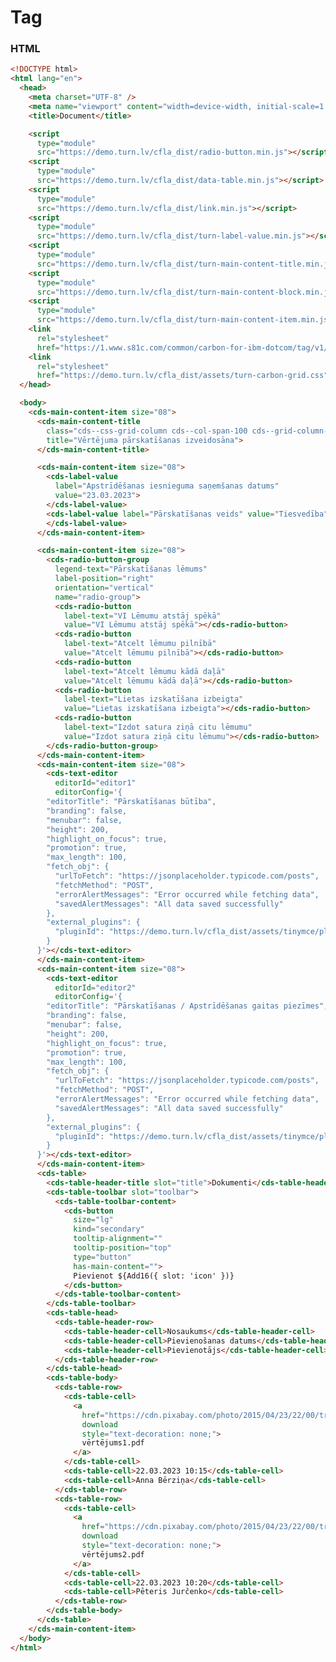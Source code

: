 
# Tag

### HTML

```html
<!DOCTYPE html>
<html lang="en">
  <head>
    <meta charset="UTF-8" />
    <meta name="viewport" content="width=device-width, initial-scale=1.0" />
    <title>Document</title>

    <script
      type="module"
      src="https://demo.turn.lv/cfla_dist/radio-button.min.js"></script>
    <script
      type="module"
      src="https://demo.turn.lv/cfla_dist/data-table.min.js"></script>
    <script
      type="module"
      src="https://demo.turn.lv/cfla_dist/link.min.js"></script>
    <script
      type="module"
      src="https://demo.turn.lv/cfla_dist/turn-label-value.min.js"></script>
    <script
      type="module"
      src="https://demo.turn.lv/cfla_dist/turn-main-content-title.min.js"></script>
    <script
      type="module"
      src="https://demo.turn.lv/cfla_dist/turn-main-content-block.min.js"></script>
    <script
      type="module"
      src="https://demo.turn.lv/cfla_dist/turn-main-content-item.min.js"></script>
    <link
      rel="stylesheet"
      href="https://1.www.s81c.com/common/carbon-for-ibm-dotcom/tag/v1/latest/plex.css" />
    <link
      rel="stylesheet"
      href="https://demo.turn.lv/cfla_dist/assets/turn-carbon-grid.css" />
  </head>

  <body>
    <cds-main-content-item size="08">
      <cds-main-content-title
        class="cds--css-grid-column cds--col-span-100 cds--grid-column-hang"
        title="Vērtējuma pārskatīšanas izveidosāna">
      </cds-main-content-title>

      <cds-main-content-item size="08">
        <cds-label-value
          label="Apstrīdēšanas iesnieguma saņemšanas datums"
          value="23.03.2023">
        </cds-label-value>
        <cds-label-value label="Pārskatīšanas veids" value="Tiesvedība">
        </cds-label-value>
      </cds-main-content-item>

      <cds-main-content-item size="08">
        <cds-radio-button-group
          legend-text="Pārskatīšanas lēmums"
          label-position="right"
          orientation="vertical"
          name="radio-group">
          <cds-radio-button
            label-text="VI Lēmumu atstāj spēkā"
            value="VI Lēmumu atstāj spēkā"></cds-radio-button>
          <cds-radio-button
            label-text="Atcelt lēmumu pilnībā"
            value="Atcelt lēmumu pilnībā"></cds-radio-button>
          <cds-radio-button
            label-text="Atcelt lēmumu kādā daļā"
            value="Atcelt lēmumu kādā daļā"></cds-radio-button>
          <cds-radio-button
            label-text="Lietas izskatīšana izbeigta"
            value="Lietas izskatīšana izbeigta"></cds-radio-button>
          <cds-radio-button
            label-text="Izdot satura ziņā citu lēmumu"
            value="Izdot satura ziņā citu lēmumu"></cds-radio-button>
        </cds-radio-button-group>
      </cds-main-content-item>
      <cds-main-content-item size="08">
        <cds-text-editor
          editorId="editor1"
          editorConfig='{
        "editorTitle": "Pārskatīšanas būtība",
        "branding": false,
        "menubar": false,
        "height": 200,
        "highlight_on_focus": true,
        "promotion": true,
        "max_length": 100,
        "fetch_obj": {
          "urlToFetch": "https://jsonplaceholder.typicode.com/posts",
          "fetchMethod": "POST",
          "errorAlertMessages": "Error occurred while fetching data",
          "savedAlertMessages": "All data saved successfully"
        },
        "external_plugins": {
          "pluginId": "https://demo.turn.lv/cfla_dist/assets/tinymce/plugins/length_validation/plugin.min.js"
        }
      }'></cds-text-editor>
      </cds-main-content-item>
      <cds-main-content-item size="08">
        <cds-text-editor
          editorId="editor2"
          editorConfig='{
        "editorTitle": "Pārskatīšanas / Apstrīdēšanas gaitas piezīmes",
        "branding": false,
        "menubar": false,
        "height": 200,
        "highlight_on_focus": true,
        "promotion": true,
        "max_length": 100,
        "fetch_obj": {
          "urlToFetch": "https://jsonplaceholder.typicode.com/posts",
          "fetchMethod": "POST",
          "errorAlertMessages": "Error occurred while fetching data",
          "savedAlertMessages": "All data saved successfully"
        },
        "external_plugins": {
          "pluginId": "https://demo.turn.lv/cfla_dist/assets/tinymce/plugins/length_validation/plugin.min.js"
        }
      }'></cds-text-editor>
      </cds-main-content-item>
      <cds-table>
        <cds-table-header-title slot="title">Dokumenti</cds-table-header-title>
        <cds-table-toolbar slot="toolbar">
          <cds-table-toolbar-content>
            <cds-button
              size="lg"
              kind="secondary"
              tooltip-alignment=""
              tooltip-position="top"
              type="button"
              has-main-content="">
              Pievienot ${Add16({ slot: 'icon' })}
            </cds-button>
          </cds-table-toolbar-content>
        </cds-table-toolbar>
        <cds-table-head>
          <cds-table-header-row>
            <cds-table-header-cell>Nosaukums</cds-table-header-cell>
            <cds-table-header-cell>Pievienošanas datums</cds-table-header-cell>
            <cds-table-header-cell>Pievienotājs</cds-table-header-cell>
          </cds-table-header-row>
        </cds-table-head>
        <cds-table-body>
          <cds-table-row>
            <cds-table-cell>
              <a
                href="https://cdn.pixabay.com/photo/2015/04/23/22/00/tree-736885_1280.jpg"
                download
                style="text-decoration: none;">
                vērtējums1.pdf
              </a>
            </cds-table-cell>
            <cds-table-cell>22.03.2023 10:15</cds-table-cell>
            <cds-table-cell>Anna Bērziņa</cds-table-cell>
          </cds-table-row>
          <cds-table-row>
            <cds-table-cell>
              <a
                href="https://cdn.pixabay.com/photo/2015/04/23/22/00/tree-736885_1280.jpg"
                download
                style="text-decoration: none;">
                vērtējums2.pdf
              </a>
            </cds-table-cell>
            <cds-table-cell>22.03.2023 10:20</cds-table-cell>
            <cds-table-cell>Pēteris Jurčenko</cds-table-cell>
          </cds-table-row>
        </cds-table-body>
      </cds-table>
    </cds-main-content-item>
  </body>
</html>
```
